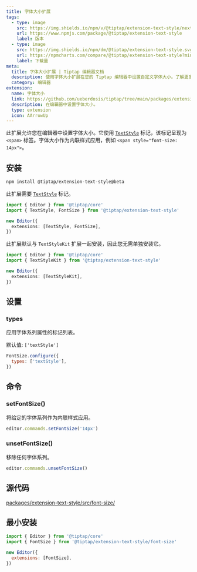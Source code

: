 ```yaml
---
title: 字体大小扩展
tags:
  - type: image
    src: https://img.shields.io/npm/v/@tiptap/extension-text-style/next?label=版本
    url: https://www.npmjs.com/package/@tiptap/extension-text-style
    label: 版本
  - type: image
    src: https://img.shields.io/npm/dm/@tiptap/extension-text-style.svg
    url: https://npmcharts.com/compare/@tiptap/extension-text-style?minimal=true
    label: 下载量
meta:
  title: 字体大小扩展 | Tiptap 编辑器文档
  description: 使用字体大小扩展在您的 Tiptap 编辑器中设置自定义字体大小。了解更多信息，请查看我们的文档。
  category: 编辑器
extension:
  name: 字体大小
  link: https://github.com/ueberdosis/tiptap/tree/main/packages/extension-text-style
  description: 在编辑器中设置字体大小。
  type: extension
  icon: AArrowUp
---
```



此扩展允许您在编辑器中设置字体大小。它使用 [`TextStyle`](/editor/extensions/marks/text-style) 标记，该标记呈现为 `<span>` 标签。字体大小作为内联样式应用，例如 `<span style="font-size: 14px">`。

<CodeDemo path="/Extensions/FontSize" />

## 安装

```bash
npm install @tiptap/extension-text-style@beta
```

此扩展需要 [`TextStyle`](/editor/extensions/marks/text-style) 标记。

```ts
import { Editor } from '@tiptap/core'
import { TextStyle, FontSize } from '@tiptap/extension-text-style'

new Editor({
  extensions: [TextStyle, FontSize],
})
```

此扩展默认与 `TextStyleKit` 扩展一起安装，因此您无需单独安装它。

```ts
import { Editor } from '@tiptap/core'
import { TextStyleKit } from '@tiptap/extension-text-style'

new Editor({
  extensions: [TextStyleKit],
})
```

## 设置

### types

应用字体系列属性的标记列表。

默认值: `['textStyle']`

```js
FontSize.configure({
  types: ['textStyle'],
})
```

## 命令

### setFontSize()

将给定的字体系列作为内联样式应用。

```js
editor.commands.setFontSize('14px')
```

### unsetFontSize()

移除任何字体系列。

```js
editor.commands.unsetFontSize()
```

## 源代码

[packages/extension-text-style/src/font-size/](https://github.com/ueberdosis/tiptap/blob/main/packages/extension-text-style/src/font-size)

## 最小安装

```js
import { Editor } from '@tiptap/core'
import { FontSize } from '@tiptap/extension-text-style/font-size'

new Editor({
  extensions: [FontSize],
})
```